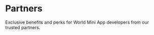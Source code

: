 
# Partners

Exclusive benefits and perks for World Mini App developers from our trusted partners.

<div className="mt-10 grid gap-x-8 sm:grid-cols-2 lg:grid-cols-2">
	<Card
		alt="Alchemy"
		title={'Alchemy'}
		content="4 months free for Enterprise, 3 months free for PAYG, $500–$2000 in bonus incentives, plus co-marketing and onsite opportunities"
		link="https://drive.google.com/file/d/1lq45hBTQPVMLSm5mPj1Fk9q_qVcK9nkj/view"
		imagePath="/images/docs/mini-apps/more/alchemy.png"
		className="h-40 w-full object-cover"
	/>
	<Card
		alt="Cloudflare"
		title={'Cloudflare'}
		content="Apply for Cloudflare for Startups program. Use 'World Mini App' as your partner when applying."
		link="https://www.cloudflare.com/forstartups/"
		imagePath="/images/docs/mini-apps/more/cloudflare.png"
		className="h-40 w-full object-cover"
	/>
	<Card
		alt="Lazo"
		title={'Lazo'}
		content="15% discount on any Lazo product, plus 6 months free of Lazo One (Data Room + AI for fundraising)."
		link="https://www.lazo.us/"
		imagePath="/images/docs/mini-apps/more/lazo.png"
		className="h-40 w-full object-cover"
	/>
	<Card
		alt="ThirdWeb"
		title={'ThirdWeb'}
		content="30 day free trial for all builders on World Chain. Use code: TW-WORLDCHAIN"
		link="https://www.thirdweb.com/"
		imagePath="/images/docs/mini-apps/more/third-web.png"
		className="h-40 w-full object-cover"
	/>
</div>
